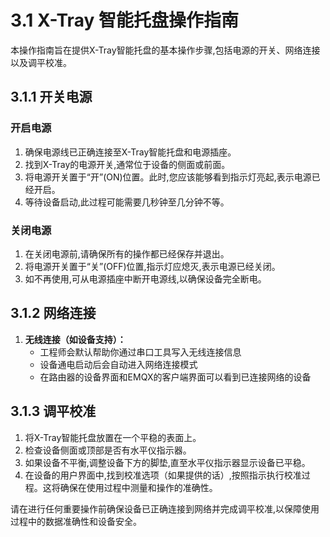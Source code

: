 # 3.1 X-Tray 智能托盘操作指南

本操作指南旨在提供X-Tray智能托盘的基本操作步骤,包括电源的开关、网络连接以及调平校准。

## 3.1.1 开关电源

### 开启电源
1. 确保电源线已正确连接至X-Tray智能托盘和电源插座。
2. 找到X-Tray的电源开关,通常位于设备的侧面或前面。
3. 将电源开关置于“开”(ON)位置。此时,您应该能够看到指示灯亮起,表示电源已经开启。
4. 等待设备启动,此过程可能需要几秒钟至几分钟不等。

### 关闭电源
1. 在关闭电源前,请确保所有的操作都已经保存并退出。
2. 将电源开关置于“关”(OFF)位置,指示灯应熄灭,表示电源已经关闭。
3. 如不再使用,可从电源插座中断开电源线,以确保设备完全断电。

## 3.1.2 网络连接


1. **无线连接（如设备支持）：**
   - 工程师会默认帮助你通过串口工具写入无线连接信息
   - 设备通电启动后会自动进入网络连接模式
   - 在路由器的设备界面和EMQX的客户端界面可以看到已连接网络的设备

## 3.1.3 调平校准

1. 将X-Tray智能托盘放置在一个平稳的表面上。
2. 检查设备侧面或顶部是否有水平仪指示器。
3. 如果设备不平衡,调整设备下方的脚垫,直至水平仪指示器显示设备已平稳。
4. 在设备的用户界面中,找到校准选项（如果提供的话）,按照指示执行校准过程。这将确保在使用过程中测量和操作的准确性。

请在进行任何重要操作前确保设备已正确连接到网络并完成调平校准,以保障使用过程中的数据准确性和设备安全。
